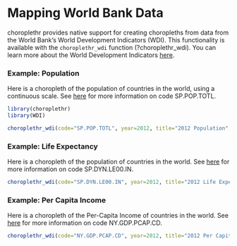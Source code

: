 <!--
%\VignetteEngine{knitr}
%\VignetteIndexEntry{f) Mapping World Bank Data}
-->

Mapping World Bank Data
========================================================
  
choroplethr provides native support for creating choropleths from data from the World Bank's World Development Indicators (WDI). This functionality is available with the `choroplethr_wdi` function (?choroplethr_wdi).  You can learn more about the World Development Indicators [here](https://datatopics.worldbank.org/world-development-indicators/). 


### Example: Population

Here is a choropleth of the population of countries in the world, using a continuous scale.  See [here](https://data.worldbank.org/indicator/SP.POP.TOTL) for more information on code SP.POP.TOTL.

```r
library(choroplethr)
library(WDI) 

choroplethr_wdi(code="SP.POP.TOTL", year=2012, title="2012 Population", num_colors=1)
```

### Example: Life Expectancy

Here is a choropleth of the population of countries in the world.  See [here](https://data.worldbank.org/indicator/SP.DYN.LE00.IN) for more information on code SP.DYN.LE00.IN.

```r
choroplethr_wdi(code="SP.DYN.LE00.IN", year=2012, title="2012 Life Expectancy")
```

### Example: Per Capita Income

Here is a choropleth of the Per-Capita Income of countries in the world.  See [here](https://data.worldbank.org/indicator/NY.GDP.PCAP.CD) for more information on code NY.GDP.PCAP.CD.

```r
choroplethr_wdi(code="NY.GDP.PCAP.CD", year=2012, title="2012 Per Capita Income")
```